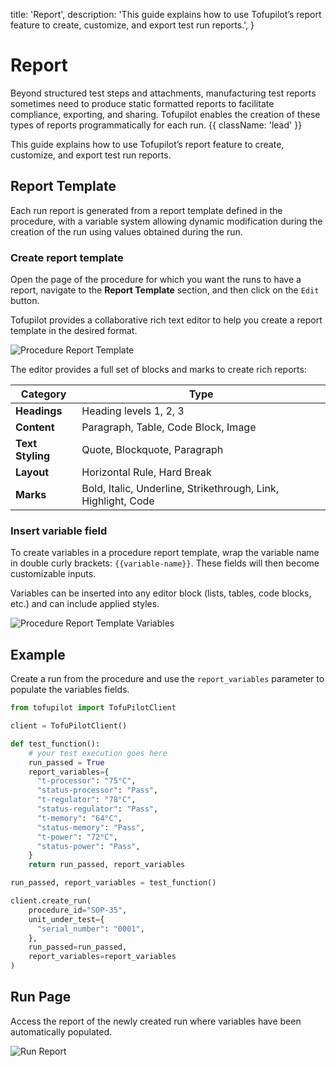   title: 'Report',
  description: 'This guide explains how to use Tofupilot’s report feature to create, customize, and export test run reports.',
}

# Report

Beyond structured test steps and attachments, manufacturing test reports sometimes need to produce static formatted reports to facilitate compliance, exporting, and sharing. Tofupilot enables the creation of these types of reports programmatically for each run. {{ className: 'lead' }}

This guide explains how to use Tofupilot’s report feature to create, customize, and export test run reports.

## Report Template

Each run report is generated from a report template defined in the procedure, with a variable system allowing dynamic modification during the creation of the run using values obtained during the run.

### Create report template

Open the page of the procedure for which you want the runs to have a report, navigate to the **Report Template** section, and then click on the `Edit` button.

Tofupilot provides a collaborative rich text editor to help you create a report template in the desired format.

<Image src="/procedure-report-template.png" alt="Procedure Report Template" />

The editor provides a full set of blocks and marks to create rich reports:

| Category         | Type                                                          |
| ---------------- | ------------------------------------------------------------- |
| **Headings**     | Heading levels 1, 2, 3                                        |
| **Content**      | Paragraph, Table, Code Block, Image                           |
| **Text Styling** | Quote, Blockquote, Paragraph                                  |
| **Layout**       | Horizontal Rule, Hard Break                                   |
| **Marks**        | Bold, Italic, Underline, Strikethrough, Link, Highlight, Code |

### Insert variable field

To create variables in a procedure report template, wrap the variable name in double curly brackets: `{{variable-name}}`. These fields will then become customizable inputs.

<Note>
  Variables can be inserted into any editor block (lists, tables, code blocks,
  etc.) and can include applied styles.
</Note>

<Image
  src="/procedure-report-template-variable.png"
  alt="Procedure Report Template Variables"
/>

## Example

Create a run from the procedure and use the `report_variables` parameter to populate the variables fields.

```python {{ title: 'create_run_report.py'}}
from tofupilot import TofuPilotClient

client = TofuPilotClient()

def test_function():
    # your test execution goes here
    run_passed = True
    report_variables={
      "t-processor": "75°C",
      "status-processor": "Pass",
      "t-regulator": "78°C",
      "status-regulator": "Pass",
      "t-memory": "64°C",
      "status-memory": "Pass",
      "t-power": "72°C",
      "status-power": "Pass",
    }
    return run_passed, report_variables

run_passed, report_variables = test_function()

client.create_run(
    procedure_id="SOP-35",
    unit_under_test={
      "serial_number": "0001",
    },
    run_passed=run_passed,
    report_variables=report_variables
)
```

## Run Page

Access the report of the newly created run where variables have been automatically populated.

<Image src="/run-report.png" alt="Run Report" />
